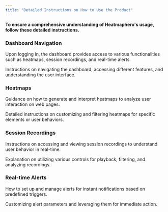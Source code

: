 ```yaml
---
title: "Detailed Instructions on How to Use the Product"
---
```

**To ensure a comprehensive understanding of Heatmaphero's usage, follow these detailed instructions.**

### Dashboard Navigation

Upon logging in, the dashboard provides access to various functionalities such as heatmaps, session recordings, and real-time alerts.

Instructions on navigating the dashboard, accessing different features, and understanding the user interface.

### Heatmaps

Guidance on how to generate and interpret heatmaps to analyze user interaction on web pages.

Detailed instructions on customizing and filtering heatmaps for specific elements or user behaviors.

### Session Recordings

Instructions on accessing and viewing session recordings to understand user behavior in real-time. 

Explanation on utilizing various controls for playback, filtering, and analyzing recordings.

### Real-time Alerts

How to set up and manage alerts for instant notifications based on predefined triggers.

Customizing alert parameters and leveraging them for immediate action.
